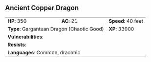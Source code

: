 ## Ancient Copper Dragon {#monster-ancient-copper-dragon}

```{=html}
<table class="table table-striped">
    <tbody>
        <tr>                    
            <td><b>HP</b>: 350</td>
            <td><b>AC</b>: 21</td>
            <td><b>Speed</b>: 40 feet</td>
        </tr>
        <tr>
            <td colspan="2"><b>Type</b>: Gargantuan Dragon (Chaotic Good)</td>
            <td><b>XP</b>: 33000</td>
        </tr>
        <tr>
            <td colspan="3"><b>Vulnerabilities</b>: </td>
        </tr>
        <tr>
            <td colspan="3"><b>Resists</b>: </td>
        </tr>
        <tr>
            <td colspan="3"><b>Languages</b>: Common, draconic</td>
        </tr>
    </tbody>
</table>
```